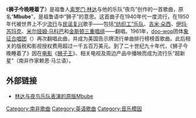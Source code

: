 {{unreferenced|time=2019-09-13T23:50:14+00:00}}
{{Infobox single
| Name           = 狮子今晚睡着了<br>The Lion Sleeps Tonight
| Cover          = The Lion Sleeps Tonight by The Tokens single cover.jpg
| Caption        = 象征合唱团翻唱的《狮子今晚睡着了》封面
| Artist         = [[象征合唱团|象征合唱团]]
| from Album     =
| Released       = 1961年
| Genre          = [[节奏布鲁斯|R&B]], [[doo-wop|doo-wop]], [[世界音乐|世界音乐]]
| Recorded       =
| Length         = 2分37秒
| Label          = [[美国广播唱片公司|美国广播唱片公司]]（RCA唱片公司）
| Writer         = [[索罗门·林达|索罗门·林达]]<br/>[[雨果·帕利提|雨果·帕利提]]<br/>[[路易吉·克里托雷|路易吉·克里托雷]]<br/>[[乔治·大卫·魏斯|乔治·魏斯]]<br/>[[亞伯特·斯坦頓|亞伯特·斯坦頓]]
| Producer       =
| Certification  =
| Last single    =
| This single    =
| Next single    =
| Misc           =
{{Audiosample
| Upper caption  = Audio sample
| Audio file    = The Lion Sleeps Tonight by The Tokens.ogg
}}
}}
《'''狮子今晚睡着了'''》是祖鲁人[[索罗门·林达|索罗门·林达]]与他的乐队“夜鸟”创作的一首歌曲，原名“'''Mbube'''”，是祖鲁语中“狮子”的意思。这首曲子在1940年代一度流行，在1950年代被世界上不少[[流行音乐|流行]]与[[美国民谣复兴|民谣复兴]]歌手——包括[[纺织工_(乐队)|“纺织工”乐队]]、[[吉米‧朵西|吉米‧朵西]]、[[伊玛·苏玛克|伊玛·苏玛克]]、[[米尔娅姆·马科巴|米尔娅姆·马科巴]]和[[金斯顿三重唱组|金斯顿三重唱组]]——翻唱。1961年，[[doo-wop|doo-wop]]团体[[象征合唱团|象征合唱团]]（{{lang|en|The Tokens}}）再次翻唱此曲，并成为美国告示牌流行单曲排行榜榜首歌曲。此后相关的版税和影视授权费用超过一千五百万美元。到了二十世纪九十年代，《狮子今晚睡着了》因在[[电影|电影]]《[[狮子王|狮子王]]》、相关电视及周边产品中播映而成为流行乐“超新星”（南非作家赖恩·马兰语）。

== 外部链接 ==
* [http://www.amazon.com/gp/music/wma-pop-up/B000001I1S001015 林达与夜鸟乐队表演的原版Mbube] {{Wayback|url=http://www.amazon.com/gp/music/wma-pop-up/B000001I1S001015 |date=20200202170430 }}

{{Authority control}}
[[Category:南非歌曲|Category:南非歌曲]]
[[Category:英语歌曲|Category:英语歌曲]]
[[Category:音乐模因|Category:音乐模因]]